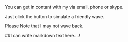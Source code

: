 

You can get in contant with my via email, phone or skype.

Just click the button to simulate a friendly wave.
<Wave/>


Please Note that I may not wave back.


<div style={{background : 'red'}}>


##I can write markdown text here....!

</div>